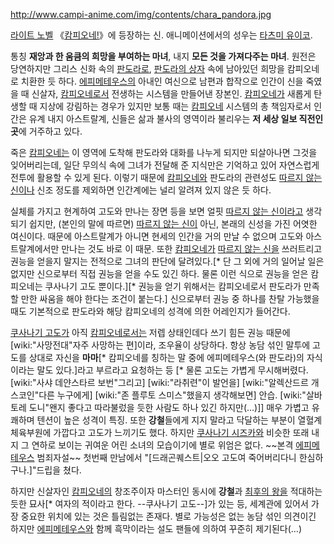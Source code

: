 http://www.campi-anime.com/img/contents/chara_pandora.jpg

[[라이트 노벨]] 《[[캄피오네!]]》에 등장하는 신. 애니메이션에서의 성우는 [[타츠미 유이코]].

통칭 '''재앙과 한 움큼의 희망을 부여하는 마녀''', 내지 '''모든 것을 가져다주는 마녀'''. 원전은 당연하지만 그리스 신화 속의 [[판도라]]로, [[판도라의 상자]] 속에 남아있던 희망을 캄피오네로 치환한 듯 하다. [[에피메테우스]]의 아내인 여신으로 남편과 합작으로 인간이 신을 죽였을 때 신살자, [[캄피오네]]로서 전생하는 시스템을 만들어낸 장본인. [[캄피오네]]가 새롭게 탄생할 때 지상에 강림하는 경우가 있지만 보통 때는 [[캄피오네]] 시스템의 총 책임자로서 인간은 유계 내지 아스트랄계, 신들은 삶과 불사의 영역이라 불리우는 '''저 세상 일보 직전인 곳'''에 거주하고 있다.

죽은 [[캄피오네]]는 이 영역에 도착해 판도라와 대화를 나누게 되지만 되살아나면 그것을 잊어버리는데, 일단 무의식 속에 그녀가 전달해 준 지식만은 기억하고 있어 자연스럽게 전투에 활용할 수 있게 된다. 이렇기 때문에 [[캄피오네]]와 판도라의 관련성도 [[따르지 않는 신]]이나 신조 정도를 제외하면 인간계에는 널리 알려져 있지 않은 듯 하다. 

실체를 가지고 현계하여 고도와 만나는 장면 등을 보면 얼핏 [[따르지 않는 신]]이라고 생각되기 쉽지만, (본인의 말에 따르면) [[따르지 않는 신]]이 아닌, 본래의 신성을 가진 어엿한 여신이다. 때문에 아스트랄계가 아니면 현세의 인간을 거의 만날 수 없으며 고도와 아스트랄계에서만 만나는 것도 바로 이 때문. 또한 [[캄피오네]]가 [[따르지 않는 신]]을 쓰러트리고 권능을 얻을지 말지는 전적으로 그녀의 판단에 달려있다.[* 단 그 외에 거의 일어날 일은 없지만 신으로부터 직접 권능을 얻을 수도 있긴 하다. 물론 이런 식으로 권능을 얻은 캄피오네는 쿠사나기 고도 뿐이다.][* 권능을 얻기 위해서는 캄피오네로서 판도라가 만족할 만한 싸움을 해야 한다는 조건이 붙는다.] 신으로부터 권능 중 하나를 찬탈 가능했을 때도 기본적으로 판도라와 해당 캄피오네의 성격에 의한 어레인지가 들어간다. 

[[쿠사나기 고도]]가 아직 [[캄피오네]]로서는 저렙 상태인데다 쓰기 힘든 권능 때문에 [wiki:"사망전대"자주 사망하는 편]이라, 조우율이 상당하다. 항상 농담 섞인 말투에 고도를 상대로 자신을 '''마마'''[* 캄피오네를 칭하는 말 중에 에피메테우스(와 판도라)의 자식이라는 말도 있다.]라고 부르라고 요청하는 등 [* 물론 고도는 가볍게 무시해버렸다. [wiki:"사샤 데얀스타르 보번"그리고] [wiki:"라취련"이 발언을] [wiki:"알렉산드르 개스코인"다른 누구에게] [wiki:"존 플루토 스미스"했을지 생각해보면] 안습. [wiki:"살바토레 도니"왠지 좋다고 따라불렀을 듯한 사람도 하나 있긴 하지만(…)]] 매우 가볍고 유쾌하며 텐션이 높은 성격이 특징. 또한 '''강철'''들에게 지지 말라고 닥달하는 부분이 열혈계 체육부원에 가깝다고 고도가 느끼기도 했다. 하지만 [[쿠사나기 시즈카]]와 비슷한 또래 내지 그 연하로 보이는 귀여운 어린 소녀의 모습이기에 별로 위엄은 없다. ~~본격 [[에피메테우스]] 범죄자설~~ 첫번째 만남에서 "[드래곤퀘스트|오오 고도여 죽어버리다니 한심하구나.]"드립을 쳤다.

하지만 신살자인 [[캄피오네]]의 창조주이자 마스터인 동시에 '''강철'''과 [[최후의 왕]]을 적대하는 듯한 묘사[* 여자의 적이라고 한다. --쿠사나기 고도--]가 있는 등, 세계관에 있어서 가장 중요한 위치에 있는 것은 틀림없는 존재다. 별로 가능성은 없는 농담 섞인 의견이긴 하지만 [[에피메테우스]]와 함께 흑막이라는 설도 팬들에 의하여 꾸준히 제기된다(…)
